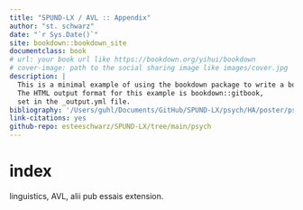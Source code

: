 ```yaml
--- 
title: "SPUND-LX / AVL :: Appendix"
author: "st. schwarz"
date: "`r Sys.Date()`"
site: bookdown::bookdown_site
documentclass: book
# url: your book url like https://bookdown.org/yihui/bookdown
# cover-image: path to the social sharing image like images/cover.jpg
description: |
  This is a minimal example of using the bookdown package to write a book.
  The HTML output format for this example is bookdown::gitbook,
  set in the _output.yml file.
bibliography: '/Users/guhl/Documents/GitHub/SPUND-LX/psych/HA/poster/psych.bib'
link-citations: yes
github-repo: esteeschwarz/SPUND-LX/tree/main/psych
---
```

# index
linguistics, AVL, alii pub essais extension.
